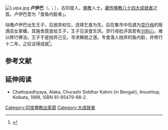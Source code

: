 [[File:Luipa.jpg|thumb]]
'''卢伊巴'''（{{lang-sa|Luipa}}、{{lang|sa|Luipada}}；{{bo|b=ཉ་ལྟོ་ཞབས།|w=nya lto zhabs|t=nya to zhap|p=Nyadoxab}}），古印度人，[[佛教|佛教]]人士。[[藏传佛教|藏传佛教]][[八十四大成就者|八十四大成就者]]之首。卢伊巴意为「食鱼内脏者」。

咕噜卢伊巴出生王子，后放弃权位，选择乞食为生。后在集市中恰遇为[[空行母|空行母]]的贩酒店女掌櫃，其施舍腐食给王子，王子见该食生厌。空行母批评其若有[[分别心|分别心]]，难以修行佛法。王子于是抛弃己见，寻求解脱之道。专食渔人抛弃的鱼内脏，并修行十二年。之后证得成就<ref>{{cite book | language = en | author = Abhayadatta, Keith Dowman, Hugh R. Downs | coauthors =  | title = Masters of Mahāmudrā: songs and histories of the eighty-four Buddhist siddhas | url =  | date = 1985 | location =  | publisher = SUNY Press | id =  | isbn = 9780887061585 | pages = 38 }}</ref>。

==参考文献==
<div class="references-small">
<references></references>
</div>

== 延伸阅读 ==
*Chattopadhyaya, Alaka, Churashi Siddhar Kahini (in Bengali), Anushtup, Kolkata, 1998, ISBN 81-85479-68-2.

{{佛教人物小作品}}
{{84Buddhist}}
[[Category:印度佛教出家眾|Category:印度佛教出家眾]]
[[Category:大成就者|Category:大成就者]]
